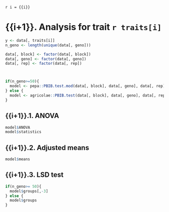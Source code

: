 `r i = {{i}}`

# {{i+1}}. Analysis for trait `r traits[i]`

```r
y <- data[, traits[i]]
n_geno <- length(unique(data[, geno]))

data[, block] <- factor(data[, block])
data[, geno] <- factor(data[, geno])
data[, rep] <- factor(data[, rep])



if(n_geno>=50){
  model <- pepa::PBIB.test.mod(data[, block], data[, geno], data[, rep], y, k, method = "VC")
} else {
  model <- agricolae::PBIB.test(data[, block], data[, geno], data[, rep], y, k, method = "VC")
}
```

## {{i+1}}.1. ANOVA

```r
model$ANOVA
model$statistics
```

## {{i+1}}.2. Adjusted means

```r
model$means
```

## {{i+1}}.3. LSD test

```r
if(n_geno>= 50){
  model$groups[,-3]
} else {
  model$groups
}
```
